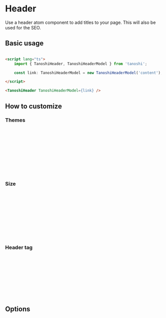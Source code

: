 

<Meta of={TanoshiHeaderStories} />

# Header

Use a header atom component to add titles to your page. This will also be used for the SEO.

## Basic usage

```html

<script lang="ts">
    import { TanoshiHeader, TanoshiHeaderModel } from 'tanoshi';

    const link: TanoshiHeaderModel = new TanoshiHeaderModel('content');

</script>

<TanoshiHeader TanoshiHeaderModel={link} />

```

<Canvas of={TanoshiHeaderStories.Dark} />

## How to customize

### Themes


```html

<script lang="ts">
    import { TanoshiHeader, TanoshiHeaderModel } from 'tanoshi';
    import { THEMES } from 'tanoshi';

    const link: TanoshiHeaderModel = new TanoshiHeaderModel('content').setTheme(THEMES.Danger);

</script>

<TanoshiHeader tanoshiHeaderModel={link} />

```

<Canvas of={TanoshiHeaderStories.Danger} />

### Size
 

```html

<script lang="ts">
    import { TanoshiHeader, TanoshiHeaderModel } from 'tanoshi';
    import { SIZES } from 'tanoshi';

    const link: TanoshiHeaderModel = new TanoshiHeaderModel('content').setSize(SIZES.Sm);

</script>

<TanoshiHeader tanoshiHeaderModel={link} />

```

<Canvas of={TanoshiHeaderStories.Small} />

### Header tag

```html

<script lang="ts">
    import { TanoshiHeaderModel, TanoshiHeaderModel, HEADER_TAGS } from 'tanoshi';

    const link: TanoshiHeaderModel = new TanoshiHeaderModel('content').setTag(HEADER_TAGS.H6);

</script>

<TanoshiHeader tanoshiHeaderModel={link} />

```

<Canvas of={TanoshiHeaderStories.TripleExtraLarge} />

## Options

<Controls />
